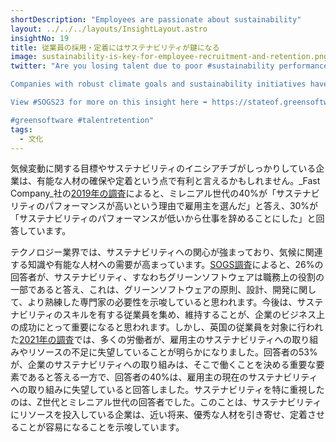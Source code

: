 ```yaml
---
shortDescription: "Employees are passionate about sustainability"
layout: ../../../layouts/InsightLayout.astro
insightNo: 19
title: 従業員の採用・定着にはサステナビリティが鍵になる
image: sustainability-is-key-for-employee-recruitment-and-retention.png
twitter: "Are you losing talent due to poor #sustainability performance?

Companies with robust climate goals and sustainability initiatives have a major advantage in retaining top talent.

View #SOGS23 for more on this insight here ➡️ https://stateof.greensoftware.foundation

#greensoftware #talentretention"
tags:
  - 文化
---
```


気候変動に関する目標やサステナビリティのイニシアチブがしっかりしている企業は、有能な人材の確保や定着という点で有利と言えるかもしれません。_Fast Company_社の[2019年の調査](https://www.fastcompany.com/90306556/most-millennials-would-take-a-pay-cut-to-work-at-a-sustainable-company)によると、ミレニアル世代の40%が「サステナビリティのパフォーマンスが高いという理由で雇用主を選んだ」と答え、30%が「サステナビリティのパフォーマンスが低いから仕事を辞めることにした」と回答しています。

テクノロジー業界では、サステナビリティへの関心が強まっており、気候に関連する知識や有能な人材への需要が高まっています。[SOGS調査](../survey)によると、26%の回答者が、サステナビリティ、すなわちグリーンソフトウェアは職務上の役割の一部であると答え、これは、グリーンソフトウェアの原則、設計、開発に関して、より熟練した専門家の必要性を示唆していると思われます。今後は、サステナビリティのスキルを有する従業員を集め、維持することが、企業のビジネス上の成功にとって重要になると思われます。しかし、英国の従業員を対象に行われた[2021年の調査](https://www.anthesisgroup.com/sustainability-vital-for-employee-attraction/)では、多くの労働者が、雇用主のサステナビリティへの取り組みやリソースの不足に失望していることが明らかになりました。回答者の53%が、企業のサステナビリティへの取り組みは、そこで働くことを決める重要な要素であると答える一方で、回答者の40%は、雇用主の現在のサステナビリティへの取り組みに失望していると回答しました。サステナビリティを特に重視したのは、Z世代とミレニアル世代の回答者でした。このことは、サステナビリティにリソースを投入している企業は、近い将来、優秀な人材を引き寄せ、定着させることが容易になることを示唆しています。
